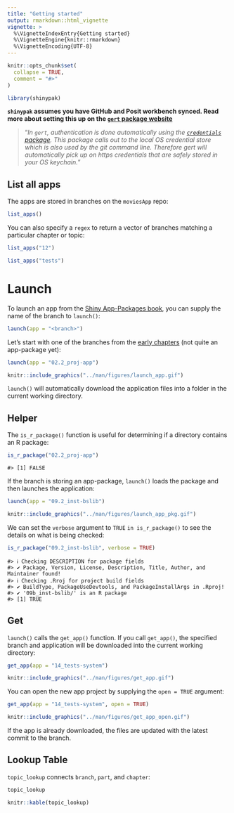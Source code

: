 ```yaml
---
title: "Getting started"
output: rmarkdown::html_vignette
vignette: >
  %\VignetteIndexEntry{Getting started}
  %\VignetteEngine{knitr::rmarkdown}
  %\VignetteEncoding{UTF-8}
---
```


```r
knitr::opts_chunk$set(
  collapse = TRUE,
  comment = "#>"
)
```

```r
library(shinypak)
```

**`shinypak` assumes you have GitHub and Posit workbench synced. Read more about setting this up on the [`gert` package website](https://docs.ropensci.org/gert/#automatic-authentication)**

> "*In `gert`, authentication is done automatically using the [`credentials` package](https://docs.ropensci.org/credentials/articles/intro.html). This package calls out to the local OS credential store which is also used by the git command line. Therefore gert will automatically pick up on https credentials that are safely stored in your OS keychain.*"


## List all apps 

The apps are stored in branches on the `moviesApp` repo:

```r
list_apps()
```

You can also specify a `regex` to return a vector of branches matching a particular chapter or topic: 

```r
list_apps("12")
```


```r
list_apps("tests")
```

# Launch

To launch an app from the [Shiny App-Packages book](https://mjfrigaard.github.io/shiny-app-pkgs/), you can supply the name of the branch to `launch()`:

```r
launch(app = "<branch>")
```

Let's start with one of the branches from the [early chapters](https://mjfrigaard.github.io/shiny-app-pkgs/shiny.html#sec-shiny-folders) (not quite an app-package yet):

```r
launch(app = "02.2_proj-app")
```

```r
knitr::include_graphics("../man/figures/launch_app.gif")
```

`launch()` will automatically download the application files into a folder in the current working directory. 

## Helper

The `is_r_package()` function is useful for determining if a directory contains an R package: 

```r
is_r_package("02.2_proj-app")
```

```verbatim
#> [1] FALSE
```

If the branch is storing an app-package, `launch()` loads the package and then launches the application:

```r
launch(app = "09.2_inst-bslib")
```

```r
knitr::include_graphics("../man/figures/launch_app_pkg.gif")
```


We can set the `verbose` argument to `TRUE` `in is_r_package()` to see the details on what is being checked: 

```r
is_r_package("09.2_inst-bslib", verbose = TRUE)
```

```verbatim
#> ℹ Checking DESCRIPTION for package fields
#> ✔ Package, Version, License, Description, Title, Author, and Maintainer found!
#> ℹ Checking .Rroj for project build fields
#> ✔ BuildType, PackageUseDevtools, and PackageInstallArgs in .Rproj!
#> ✔ '09b_inst-bslib/' is an R package
#> [1] TRUE
```

## Get

`launch()` calls the `get_app()` function. If you call `get_app()`, the specified branch and application will be downloaded into the current working directory:

```r
get_app(app = "14_tests-system")
```

```r
knitr::include_graphics("../man/figures/get_app.gif")
```

You can open the new app project by supplying the `open = TRUE` argument:

```r
get_app(app = "14_tests-system", open = TRUE)
```

```r
knitr::include_graphics("../man/figures/get_app_open.gif")
```

If the app is already downloaded, the files are updated with the latest commit to the branch. 

## Lookup Table 

`topic_lookup` connects `branch`, `part`, and `chapter`:

```r
topic_lookup
```

```r
knitr::kable(topic_lookup)
```
